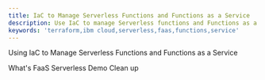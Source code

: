 ```yaml
---
title: IaC to Manage Serverless Functions and Functions as a Service
description: Use IaC to manage Serverless functions and Functions as a Service
keywords: 'terraform,ibm cloud,serverless,faas,functions,service'
---
```


<!--

The pattern to document the resources is like follow:
- Introduce the resource with an example
- List all or the most important input parameters
- If will be used, list the most important output parameters
- Provide instructions to get the value of the input parameters, either using `ibmcloud`, API or the Web console.
- If needed, instructions to execute the code either with Terraform or Schematics

-->

<PageDescription>

Using IaC to Manage Serverless Functions and Functions as a Service

</PageDescription>

<AnchorLinks small>
  <AnchorLink>What's FaaS</AnchorLink>
  <AnchorLink>Serverless</AnchorLink>
  <AnchorLink>Demo</AnchorLink>
  <AnchorLink>Clean up</AnchorLink>
</AnchorLinks>
